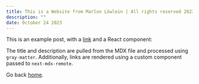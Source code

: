 ```yaml
---
title: This is a Website from Marlon Löwlein | All rights reserved 2023©
description: ""
date: October 24 2023
---
```


This is an example post, with a [link](https://nextjs.org) and a React component:

The title and description are pulled from the MDX file and processed using `gray-matter`. Additionally, links are rendered using a custom component passed to `next-mdx-remote`.

Go back [home](/).
